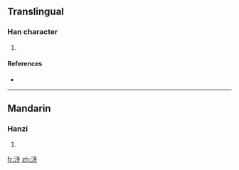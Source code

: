==Translingual==

===Han character===
{{Han char|rn=85|rad=水|as=04|sn=7|four=|canj=水弓戈弓 (ENIN)}}

# {{defn|Han|sort=水04}}

====References====
* {{Han ref|kx=0609.090|dkj=17180|dj=1002.060|hdz=31576.040|uh=6C7F|ud=27775}}

----

==Mandarin==

===Hanzi===
{{cmn-hanzi|pin=[[xù]] ([[xu4]]), [[yín]] ([[yin2]])|wg=hsü<sup>4</sup>, yin<sup>2</sup>}}

# {{defn|Mandarin}}

[[fr:汿]]
[[zh:汿]]